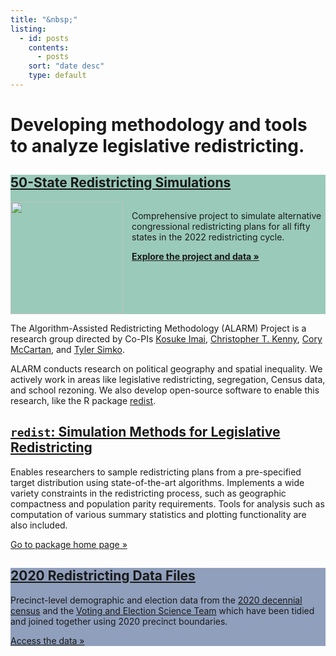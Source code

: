 ```yaml
---
title: "&nbsp;"
listing:
  - id: posts
    contents:
      - posts
    sort: "date desc"
    type: default
---
```


:::: {.column-screen}

::: {.home-cover .l-screen}

```{=html}
<div class="fg">
<h1>Developing methodology and tools to analyze legislative redistricting.</h1>
</div>
```

:::

::::

<div class="package-box" style="background: #9ACABA">
<a href="/fifty-states/">
<h2>50-State Redistricting Simulations</h2>
</a>
<div style="display:flex">
<img src="/assets/fifty_states.svg" height=180>
<div style="margin-left: 1em;">
<p>
Comprehensive project to simulate alternative congressional redistricting plans for all fifty states in the 2022 redistricting cycle.
</p>
<p>
<a href="/fifty-states/">
<b>Explore the project and data &raquo;</b>
</a>
</p>
</div>
</div>
</div>

The Algorithm-Assisted Redistricting Methodology (ALARM) Project is a research group directed by Co-PIs [Kosuke Imai](https://imai.fas.harvard.edu/), [Christopher T. Kenny](https://christophertkenny.com/), [Cory McCartan](https://corymccartan.com/), and [Tyler Simko](https://tylersimko.com/).

ALARM conducts research on political geography and spatial inequality. We actively work in areas like legislative redistricting, segregation, Census data, and school rezoning. We also develop open-source software to enable this research, like the R package [redist](https://alarm-redist.org/redist/).

<div class="package-box">
<a href="https://alarm-redist.github.io/redist/">
<h2><code>redist</code>: Simulation Methods for Legislative Redistricting</h2>
</a>
<p>
Enables researchers to sample redistricting plans from a pre-specified target
distribution using state-of-the-art algorithms. Implements a wide variety
constraints in the redistricting process, such as geographic compactness and
population parity requirements. Tools for analysis such as computation of
various summary statistics and plotting functionality are also included.
</p>
<p>
<a href="https://alarm-redist.github.io/redist/">
Go to package home page &raquo;
</a>
</p>
</div>

<div class="package-box" style="background: #8f9fbc">
<a href="/posts/2021-08-10-census-2020/">
<h2>2020 Redistricting Data Files</h2>
</a>
<p>
Precinct-level demographic and election data from the
<a href="https://www.census.gov/2020census" target="_blank">2020 decennial census</a>
and the
<a href="https://dataverse.harvard.edu/dataverse/electionscience">Voting and Election Science Team</a>
which have been tidied and joined together using 2020 precinct boundaries.
</p>
<p>
<a href="/posts/2021-08-10-census-2020/">
Access the data &raquo;
</a>
</p>
</div>

::: {#posts}
:::
